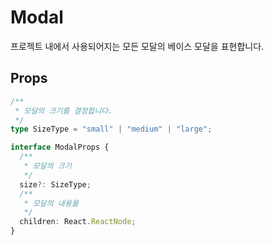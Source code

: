 
<Meta title="Primitive/Modal" component={Modal} />

# Modal

프로젝트 내에서 사용되어지는 모든 모달의 베이스 모달을 표현합니다.

## Props

```ts
/**
 * 모달의 크기를 결정합니다.
 */
type SizeType = "small" | "medium" | "large";

interface ModalProps {
  /**
   * 모달의 크기
   */
  size?: SizeType;
  /**
   * 모달의 내용물
   */
  children: React.ReactNode;
}
```
